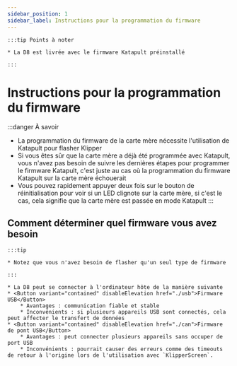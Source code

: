 ```yaml
---
sidebar_position: 1
sidebar_label: Instructions pour la programmation du firmware
---
```







    :::tip Points à noter

    * La D8 est livrée avec le firmware Katapult préinstallé

    :::


# Instructions pour la programmation du firmware

:::danger À savoir
* La programmation du firmware de la carte mère nécessite l'utilisation de Katapult pour flasher Klipper
* Si vous êtes sûr que la carte mère a déjà été programmée avec Katapult, vous n'avez pas besoin de suivre les dernières étapes pour programmer le firmware Katapult, c'est juste au cas où la programmation du firmware Katapult sur la carte mère échouerait
* Vous pouvez rapidement appuyer deux fois sur le bouton de réinitialisation pour voir si un LED clignote sur la carte mère, si c'est le cas, cela signifie que la carte mère est passée en mode Katapult
:::

## Comment déterminer quel firmware vous avez besoin

    :::tip

    * Notez que vous n'avez besoin de flasher qu'un seul type de firmware

    :::
    
    * La D8 peut se connecter à l'ordinateur hôte de la manière suivante
    * <Button variant="contained" disableElevation href="./usb">Firmware USB</Button>
        * Avantages : communication fiable et stable
        * Inconvénients : si plusieurs appareils USB sont connectés, cela peut affecter le transfert de données
    * <Button variant="contained" disableElevation href="./can">Firmware de pont USB</Button>
        * Avantages : peut connecter plusieurs appareils sans occuper de port USB
        * Inconvénients : pourrait causer des erreurs comme des timeouts de retour à l'origine lors de l'utilisation avec `KlipperScreen`.
